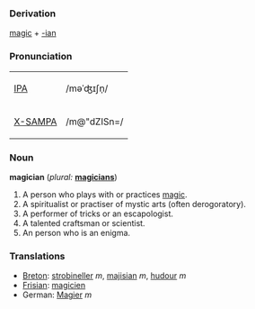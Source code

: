 ===Derivation===
[[magic]] + [[-ian]]

===Pronunciation===
{| border=1 cellpadding=5
| [[w:IPA|IPA]] || /məˈʤɪʃn̩/
|-
| [[w:X-SAMPA|X-SAMPA]] || /m@"dZISn=/
|}

=== Noun ===
'''magician''' (''plural:'' '''[[magicians]]''')
# A person who plays with or practices [[magic]].
# A spiritualist or practiser of mystic arts (often derogoratory).
# A performer of tricks or an escapologist.
# A talented craftsman or scientist.
# An person who is an enigma.

===Translations===
*[[Breton]]: [[strobineller]] ''m'', [[majisian]] ''m'', [[hudour]] ''m''
*[[Frisian]]: [[magicien]]
*German: [[Magier]] ''m''